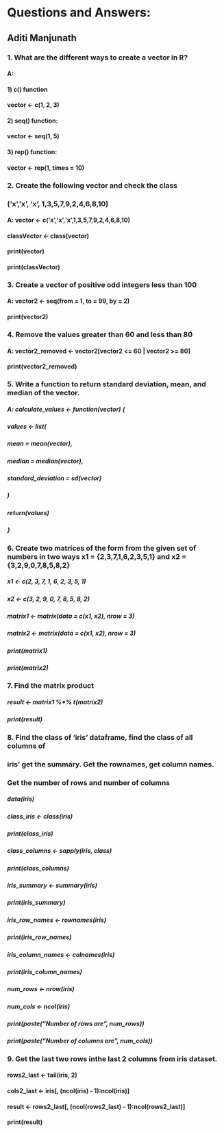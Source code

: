 # Questions and Answers:

## Aditi Manjunath

### 1. What are the different ways to create a vector in R?
#### A: 
#### 1) c() function
####    vector <- c(1, 2, 3)
#### 2) seq() function:
####    vector <- seq(1, 5)
#### 3) rep() function:
####    vector <- rep(1, times = 10)
### 2. Create the following vector and check the class
### (‘x’,’x’, ‘x’, 1,3,5,7,9,2,4,6,8,10)
#### A: vector <- c('x','x','x',1,3,5,7,9,2,4,6,8,10)
####    classVector <- class(vector)
####    print(vector)
####    print(classVector)
### 3. Create a vector of positive odd integers less than 100
#### A: vector2 <- seq(from = 1, to = 99, by = 2)
####    print(vector2)
### 4. Remove the values greater than 60 and less than 80
#### A: vector2_removed <- vector2[vector2 <= 60 | vector2 >= 80]
####    print(vector2_removed)
### 5. Write a function to return standard deviation, mean, and median of the vector.
##### A: calculate_values <- function(vector) {
#####  values <- list(
#####   mean = mean(vector),
#####   median = median(vector),
#####   standard_deviation = sd(vector)
#####  )
##### return(values)
##### }
### 6. Create two matrices of the form from the given set of numbers in two ways x1 = {2,3,7,1,6,2,3,5,1} and x2 = {3,2,9,0,7,8,5,8,2}
##### x1 <- c(2, 3, 7, 1, 6, 2, 3, 5, 1)
##### x2 <- c(3, 2, 9, 0, 7, 8, 5, 8, 2)
##### matrix1 <- matrix(data = c(x1, x2), nrow = 3)
##### matrix2 <- matrix(data = c(x1, x2), nrow = 3)
##### print(matrix1)
##### print(matrix2)
### 7. Find the matrix product
##### result <- matrix1 %*% t(matrix2)
##### print(result)
### 8. Find the class of 'iris' dataframe, find the class of all columns of 
### iris' get the summary. Get the rownames, get column names.
### Get the number of rows and number of columns
##### data(iris)
##### class_iris <- class(iris)
##### print(class_iris)
##### class_columns <- sapply(iris, class)
##### print(class_columns)
##### iris_summary <- summary(iris)
##### print(iris_summary)
##### iris_row_names <- rownames(iris)
##### print(iris_row_names)
##### iris_column_names <- colnames(iris)
##### print(iris_column_names)
##### num_rows <- nrow(iris)
##### num_cols <- ncol(iris)
##### print(paste("Number of rows are ", num_rows))
##### print(paste("Number of columns are ", num_cols))
### 9. Get the last two rows inthe last 2 columns from iris dataset.
#### rows2_last <- tail(iris, 2)
#### cols2_last <- iris[, (ncol(iris) - 1):ncol(iris)]
#### result <- rows2_last[, (ncol(rows2_last) - 1):ncol(rows2_last)]
#### print(result)